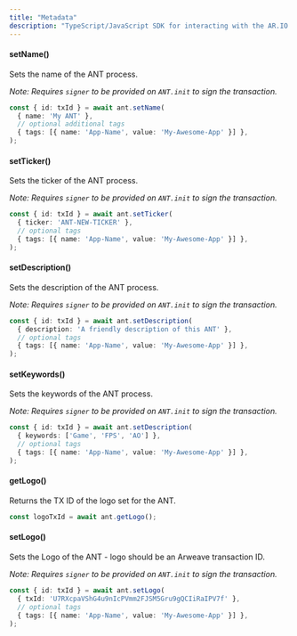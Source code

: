 ```yaml
---
title: "Metadata"
description: "TypeScript/JavaScript SDK for interacting with the AR.IO ecosystem"
---
```


#### setName()

Sets the name of the ANT process.

_Note: Requires `signer` to be provided on `ANT.init` to sign the transaction._

```typescript
const { id: txId } = await ant.setName(
  { name: 'My ANT' },
  // optional additional tags
  { tags: [{ name: 'App-Name', value: 'My-Awesome-App' }] },
);
```

#### setTicker()

Sets the ticker of the ANT process.

_Note: Requires `signer` to be provided on `ANT.init` to sign the transaction._

```typescript
const { id: txId } = await ant.setTicker(
  { ticker: 'ANT-NEW-TICKER' },
  // optional tags
  { tags: [{ name: 'App-Name', value: 'My-Awesome-App' }] },
);
```

#### setDescription()

Sets the description of the ANT process.

_Note: Requires `signer` to be provided on `ANT.init` to sign the transaction._

```typescript
const { id: txId } = await ant.setDescription(
  { description: 'A friendly description of this ANT' },
  // optional tags
  { tags: [{ name: 'App-Name', value: 'My-Awesome-App' }] },
);
```

#### setKeywords()

Sets the keywords of the ANT process.

_Note: Requires `signer` to be provided on `ANT.init` to sign the transaction._

```typescript
const { id: txId } = await ant.setDescription(
  { keywords: ['Game', 'FPS', 'AO'] },
  // optional tags
  { tags: [{ name: 'App-Name', value: 'My-Awesome-App' }] },
);
```

#### getLogo()

Returns the TX ID of the logo set for the ANT.

```typescript
const logoTxId = await ant.getLogo();
```

#### setLogo()

Sets the Logo of the ANT - logo should be an Arweave transaction ID.

_Note: Requires `signer` to be provided on `ANT.init` to sign the transaction._

```typescript
const { id: txId } = await ant.setLogo(
  { txId: 'U7RXcpaVShG4u9nIcPVmm2FJSM5Gru9gQCIiRaIPV7f' },
  // optional tags
  { tags: [{ name: 'App-Name', value: 'My-Awesome-App' }] },
);
```